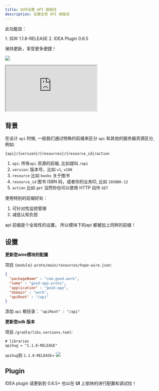 ```yaml
---
title: 如何设置 API 跟路径
description: 设置全局 API 根路径
---
```



此功能自：

<TipInfo>
  1. SDK 1.1.8-RELEASE
  2. IDEA Plugin 0.6.5
</TipInfo>

保持更新，享受更多便捷！

<a target="_blank" href="https://search.maven.org/artifact/com.apihug/it-bom"><img
  src="https://img.shields.io/maven-central/v/com.apihug/it-bom.svg?label=Maven%20Central"/></a>

<div>
  <iframe
    src="https://plugins.jetbrains.com/embeddable/install/23534"
    border="0"
    height={'48px'}
    allow="accelerometer; autoplay; clipboard-write; encrypted-media; gyroscope; picture-in-picture"
    allowFullScreen
  ></iframe>
</div>

## 背景

在设计 `api` 时候, 一般我们通过特殊的前缀来区分 `api` 和其他的服务器资源区分, 例如:

`{api}/{version}/{resources}/{resource_id}/action`

1.  `api`:  所有`api` 资源的前缀, 比如就叫 `/api`
2.  `version`:  版本号，比如 `v1`, `v100`
3.  `resource` 比如 `books` 关于图书
4.  `resource_id` 图书 ISBN 码，或者你的业务ID, 比如 `1038DK-12`
5.  `action` 比如 `get` 当然你也可以使用 HTTP 动作 `GET`

使用特别的前缀好处：

1. 可针对性监控管理
2. 减低认知负担

<TipInfo>
  api 前缀是个全局性的设置， 所以模块下的api 都被加上同样的前缀！
</TipInfo>

## 设置


**更新您wire模块的配置**

项目 `{module}-proto/main/resources/hope-wire.json`:

```json
{
  "packageName" : "com.good.work",
  "name" : "good-app-proto",
  "application" : "good-app",
  "domain" : "work",
  "apiRoot" : "/api"
}
```

添加 `api` 根目录：  `"apiRoot" : "/api"`

**更新您sdk 版本**

项目 `/gradle/libs.versions.toml`:

```shell
# libraries
apihug = "1.1.8-RELEASE"
```

`apihug`到  `1.1.8-RELEASE`+ <a target="_blank" href="https://search.maven.org/artifact/com.apihug/it-bom"><img
src="https://img.shields.io/maven-central/v/com.apihug/it-bom.svg?label=Maven%20Central"/></a>


## Plugin

IDEA plugin 请更新到  0.6.5+ 也以在 **UI** 上愉快的进行配置和调试拉！


